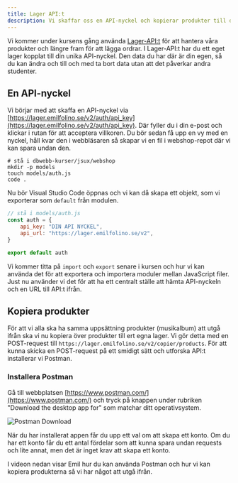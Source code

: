 ```yaml
---
title: Lager API:t
description: Vi skaffar oss en API-nyckel och kopierar produkter till din webbshop
---
```



Vi kommer under kursens gång använda [Lager-API:t](https://lager.emilfolino.se) för att hantera våra produkter och längre fram för att lägga ordrar. I Lager-API:t har du ett eget lager kopplat till din unika API-nyckel. Den data du har där är din egen, så du kan ändra och till och med ta bort data utan att det påverkar andra studenter.

## En API-nyckel

Vi börjar med att skaffa en API-nyckel via [https://lager.emilfolino.se/v2/auth/api_key](https://lager.emilfolino.se/v2/auth/api_key). Där fyller du i din e-post och klickar i rutan för att acceptera villkoren. Du bör sedan få upp en vy med en nyckel, håll kvar den i webbläsaren så skapar vi en fil i webshop-repot där vi kan spara undan den.

```shell
# stå i dbwebb-kurser/jsux/webshop
mkdir -p models
touch models/auth.js
code .
```

Nu bör Visual Studio Code öppnas och vi kan då skapa ett objekt, som vi exporterar som `default` från modulen.

```javascript
// stå i models/auth.js
const auth = {
    api_key: "DIN API NYCKEL",
    api_url: "https://lager.emilfolino.se/v2",
}

export default auth
```

Vi kommer titta på `import` och `export` senare i kursen och hur vi kan använda det för att exportera och importera moduler mellan JavaScript filer. Just nu använder vi det för att ha ett centralt ställe att hämta API-nyckeln och en URL till API:t ifrån.



## Kopiera produkter

För att vi alla ska ha samma uppsättning produkter (musikalbum) att utgå ifrån ska vi nu kopiera över produkter till ert egna lager. Vi gör detta med en POST-request till `https://lager.emilfolino.se/v2/copier/products`. För att kunna skicka en POST-request på ett smidigt sätt och utforska API:t installerar vi Postman.



### Installera Postman

Gå till webbplatsen [https://www.postman.com/](https://www.postman.com/) och tryck på knappen under rubriken "Download the desktop app for" som matchar ditt operativsystem.

<Image src={postman} alt="Postman Download" />

När du har installerat appen får du upp ett val om att skapa ett konto. Om du har ett konto får du ett antal fördelar som att kunna spara undan requests och lite annat, men det är inget krav att skapa ett konto.

I videon nedan visar Emil hur du kan använda Postman och hur vi kan kopiera produkterna så vi har något att utgå ifrån.

<YouTube posterQuality="max" id="fAA9hp5Zjjc" />